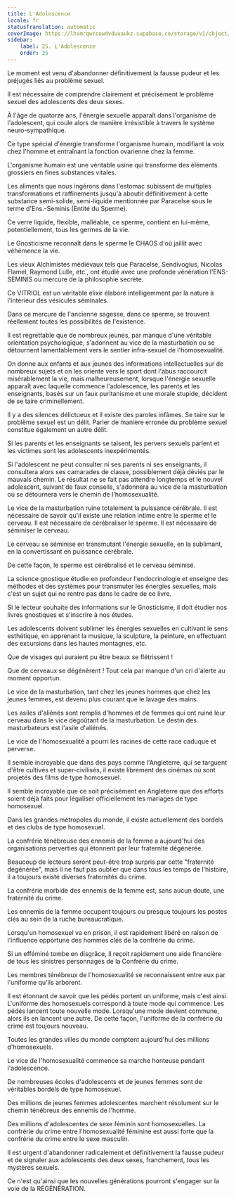 ```yaml
---
title: L'Adolescence
locale: fr
statusTranslation: automatic
coverImage: https://lhvmrqwrcowdvduuaukz.supabase.co/storage/v1/object/public/strapi-uploads/small_cover-educacion-fundamental.webp-2d51a7828a2b1309555be27f7e2a61a0.webp
sidebar:
    label: 25. L'Adolescence
    order: 25
---
```

Le moment est venu d'abandonner définitivement la fausse pudeur et les préjugés liés au problème sexuel.

Il est nécessaire de comprendre clairement et précisément le problème sexuel des adolescents des deux sexes.

À l'âge de quatorze ans, l'énergie sexuelle apparaît dans l'organisme de l'adolescent, qui coule alors de manière irrésistible à travers le système neuro-sympathique.

Ce type spécial d'énergie transforme l'organisme humain, modifiant la voix chez l'homme et entraînant la fonction ovarienne chez la femme.

L'organisme humain est une véritable usine qui transforme des éléments grossiers en fines substances vitales.

Les aliments que nous ingérons dans l'estomac subissent de multiples transformations et raffinements jusqu'à aboutir définitivement à cette substance semi-solide, semi-liquide mentionnée par Paracelse sous le terme d'Ens.-Seminis (Entité du Sperme).

Ce verre liquide, flexible, malléable, ce sperme, contient en lui-même, potentiellement, tous les germes de la vie.

Le Gnosticisme reconnaît dans le sperme le CHAOS d'où jaillit avec véhémence la vie.

Les vieux Alchimistes médiévaux tels que Paracelse, Sendivogius, Nicolas Flamel, Raymond Lulle, etc., ont étudié avec une profonde vénération l'ENS-SEMINIS ou mercure de la philosophie secrète.

Ce VITRIOL est un véritable élixir élaboré intelligemment par la nature à l'intérieur des vésicules séminales.

Dans ce mercure de l'ancienne sagesse, dans ce sperme, se trouvent réellement toutes les possibilités de l'existence.

Il est regrettable que de nombreux jeunes, par manque d'une véritable orientation psychologique, s'adonnent au vice de la masturbation ou se détournent lamentablement vers le sentier infra-sexuel de l'homosexualité.

On donne aux enfants et aux jeunes des informations intellectuelles sur de nombreux sujets et on les oriente vers le sport dont l'abus raccourcit misérablement la vie, mais malheureusement, lorsque l'énergie sexuelle apparaît avec laquelle commence l'adolescence, les parents et les enseignants, basés sur un faux puritanisme et une morale stupide, décident de se taire criminellement.

Il y a des silences délictueux et il existe des paroles infâmes. Se taire sur le problème sexuel est un délit. Parler de manière erronée du problème sexuel constitue également un autre délit.

Si les parents et les enseignants se taisent, les pervers sexuels parlent et les victimes sont les adolescents inexpérimentés.

Si l'adolescent ne peut consulter ni ses parents ni ses enseignants, il consultera alors ses camarades de classe, possiblement déjà déviés par le mauvais chemin. Le résultat ne se fait pas attendre longtemps et le nouvel adolescent, suivant de faux conseils, s'adonnera au vice de la masturbation ou se détournera vers le chemin de l'homosexualité.

Le vice de la masturbation ruine totalement la puissance cérébrale. Il est nécessaire de savoir qu'il existe une relation intime entre le sperme et le cerveau. Il est nécessaire de cérébraliser le sperme. Il est nécessaire de séminiser le cerveau.

Le cerveau se séminise en transmutant l'énergie sexuelle, en la sublimant, en la convertissant en puissance cérébrale.

De cette façon, le sperme est cérébralisé et le cerveau séminisé.

La science gnostique étudie en profondeur l'endocrinologie et enseigne des méthodes et des systèmes pour transmuter les énergies sexuelles, mais c'est un sujet qui ne rentre pas dans le cadre de ce livre.

Si le lecteur souhaite des informations sur le Gnosticisme, il doit étudier nos livres gnostiques et s'inscrire à nos études.

Les adolescents doivent sublimer les énergies sexuelles en cultivant le sens esthétique, en apprenant la musique, la sculpture, la peinture, en effectuant des excursions dans les hautes montagnes, etc.

Que de visages qui auraient pu être beaux se flétrissent !

Que de cerveaux se dégénèrent ! Tout cela par manque d'un cri d'alerte au moment opportun.

Le vice de la masturbation, tant chez les jeunes hommes que chez les jeunes femmes, est devenu plus courant que le lavage des mains.

Les asiles d'aliénés sont remplis d'hommes et de femmes qui ont ruiné leur cerveau dans le vice dégoûtant de la masturbation. Le destin des masturbateurs est l'asile d'aliénés.

Le vice de l'homosexualité a pourri les racines de cette race caduque et perverse.

Il semble incroyable que dans des pays comme l'Angleterre, qui se targuent d'être cultivés et super-civilisés, il existe librement des cinémas où sont projetés des films de type homosexuel.

Il semble incroyable que ce soit précisément en Angleterre que des efforts soient déjà faits pour légaliser officiellement les mariages de type homosexuel.

Dans les grandes métropoles du monde, il existe actuellement des bordels et des clubs de type homosexuel.

La confrérie ténébreuse des ennemis de la femme a aujourd'hui des organisations perverties qui étonnent par leur fraternité dégénérée.

Beaucoup de lecteurs seront peut-être trop surpris par cette "fraternité dégénérée", mais il ne faut pas oublier que dans tous les temps de l'histoire, il a toujours existé diverses fraternités du crime.

La confrérie morbide des ennemis de la femme est, sans aucun doute, une fraternité du crime.

Les ennemis de la femme occupent toujours ou presque toujours les postes clés au sein de la ruche bureaucratique.

Lorsqu'un homosexuel va en prison, il est rapidement libéré en raison de l'influence opportune des hommes clés de la confrérie du crime.

Si un efféminé tombe en disgrâce, il reçoit rapidement une aide financière de tous les sinistres personnages de la Confrérie du crime.

Les membres ténébreux de l'homosexualité se reconnaissent entre eux par l'uniforme qu'ils arborent.

Il est étonnant de savoir que les pédés portent un uniforme, mais c'est ainsi. L'uniforme des homosexuels correspond à toute mode qui commence. Les pédés lancent toute nouvelle mode. Lorsqu'une mode devient commune, alors ils en lancent une autre. De cette façon, l'uniforme de la confrérie du crime est toujours nouveau.

Toutes les grandes villes du monde comptent aujourd'hui des millions d'homosexuels.

Le vice de l'homosexualité commence sa marche honteuse pendant l'adolescence.

De nombreuses écoles d'adolescents et de jeunes femmes sont de véritables bordels de type homosexuel.

Des millions de jeunes femmes adolescentes marchent résolument sur le chemin ténébreux des ennemis de l'homme.

Des millions d'adolescentes de sexe féminin sont homosexuelles. La confrérie du crime entre l'homosexualité féminine est aussi forte que la confrérie du crime entre le sexe masculin.

Il est urgent d'abandonner radicalement et définitivement la fausse pudeur et de signaler aux adolescents des deux sexes, franchement, tous les mystères sexuels.

Ce n'est qu'ainsi que les nouvelles générations pourront s'engager sur la voie de la RÉGÉNÉRATION.

